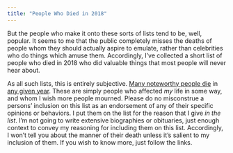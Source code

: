 ```yaml
---
title: "People Who Died in 2018"
---
```


But the people who make it onto these sorts of lists tend to be, well, popular. It seems to me that the public completely misses the deaths of people whom they should actually aspire to emulate, rather than celebrities who do things which amuse them. Accordingly, I've collected a short list of people who died in 2018 who did valuable things that most people will never hear about.

As all such lists, this is entirely subjective. [Many noteworthy people die](https://en.wikipedia.org/wiki/Category:2017_deaths) in [any given year](https://en.wikipedia.org/wiki/Category:Deaths_by_year). These are simply people who affected *my* life in some way, and whom I wish more people mourned. Please do no misconstrue a persons' inclusion on this list as an endorsement of any of their specific opinions or behaviors. I put them on the list for the reason that I give *in the list*. I'm not going to write extensive biographies or obituaries, just enough context to convey my reasoning for including them on this list. Accordingly, I won't tell you about the manner of their death unless it's salient to my inclusion of them. If you wish to know more, just follow the links.